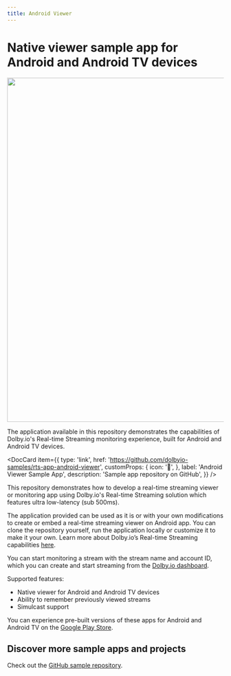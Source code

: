 ```yaml
---
title: Android Viewer
---
```


# Native viewer sample app for Android and Android TV devices


<div class="center-container">
  <img src={StreamMonitor} width="800" />
</div>

The application available in this repository demonstrates the capabilities of Dolby.io's Real-time Streaming monitoring experience, built for Android and Android TV devices.


<DocCard
  item={{
    type: 'link',
    href: 'https://github.com/dolbyio-samples/rts-app-android-viewer',
    customProps: {
      icon: '📱',
    },
    label: 'Android Viewer Sample App',
    description: 'Sample app repository on GitHub',
  }}
/>

This repository demonstrates how to develop a real-time streaming viewer or monitoring app using Dolby.io's Real-time Streaming solution which features ultra low-latency (sub 500ms).

The application provided can be used as it is or with your own modifications to create or embed a real-time streaming viewer on Android app. You can clone the repository yourself, run the application locally or customize it to make it your own. Learn more about Dolby.io’s Real-time Streaming capabilities [here](https://optiview.dolby.com/solutions/real-time-streaming/).

You can start monitoring a stream with the stream name and account ID, which you can create and start streaming from the [Dolby.io dashboard](https://dashboard.dolby.io/).

Supported features:

- Native viewer for Android and Android TV devices
- Ability to remember previously viewed streams
- Simulcast support

You can experience pre-built versions of these apps for Android and Android TV on the [Google Play Store](https://play.google.com/store/apps/details?id=io.dolby.rtsviewer).

## Discover more sample apps and projects

Check out the [GitHub sample repository](https://github.com/dolbyio-samples).

